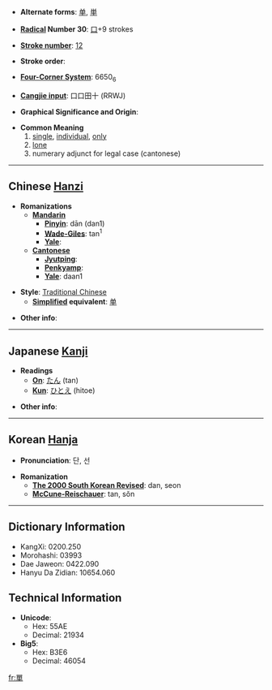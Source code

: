 * '''Alternate forms''': [[单]], [[単]]

* '''[[Wiktionary:Chinese radical index| Radical]] Number 30''': [[Wiktionary:Chinese radical index 口|口]]+9 strokes

* '''[[Wiktionary:Chinese total strokes index|Stroke number]]''': [[Wiktionary:Chinese total strokes index 12|12]]

* '''Stroke order''': 

* '''[[Wiktionary:Chinese four corner index|Four-Corner System]]''': 6650<sub>6</sub>

* '''[[Wiktionary:Chinese Cangjie index|Cangjie input]]''': 口口田十 (RRWJ)

* '''Graphical Significance and Origin''': 

* '''Common Meaning'''
*#[[single]], [[individual]], [[only]]
*# [[lone]]
*# numerary adjunct for legal case (cantonese)
----

== Chinese [[Hanzi]] ==

* '''Romanizations'''
** '''[[Mandarin]]'''
*** '''[[Pinyin]]''': dān (dan1)
*** '''[[Wade-Giles]]''': tan<sup>1</sup>
*** '''[[Yale]]''': 
** '''[[Cantonese]]'''
*** '''[[Jyutping]]''':
*** '''[[Penkyamp]]''': 
*** '''[[Yale]]''': daan1

* '''Style''': [[Traditional Chinese]] 
** '''[[Simplified Chinese|Simplified]] equivalent''': [[单]]

* '''Other info''': 

----

== Japanese [[Kanji]] ==

* '''Readings'''
** '''[[On]]''': [[たん]] (tan)
** '''[[Kun]]''': [[ひとえ]] (hitoe)

* '''Other info''':  

----

== Korean [[Hanja]] ==

* '''Pronunciation''': 단, 선

* '''Romanization'''
** '''[[The 2000 South Korean Revised Romanization|The 2000 South Korean Revised]]''': dan, seon
** '''[[McCune-Reischauer]]''': tan, sŏn

----

== Dictionary Information ==

* KangXi: 0200.250
* Morohashi: 03993
* Dae Jaweon: 0422.090
* Hanyu Da Zidian: 10654.060

== Technical Information ==

* '''Unicode''':
** Hex: 55AE
** Decimal: 21934
* '''Big5''':
** Hex: B3E6
** Decimal: 46054

[[fr:單]]